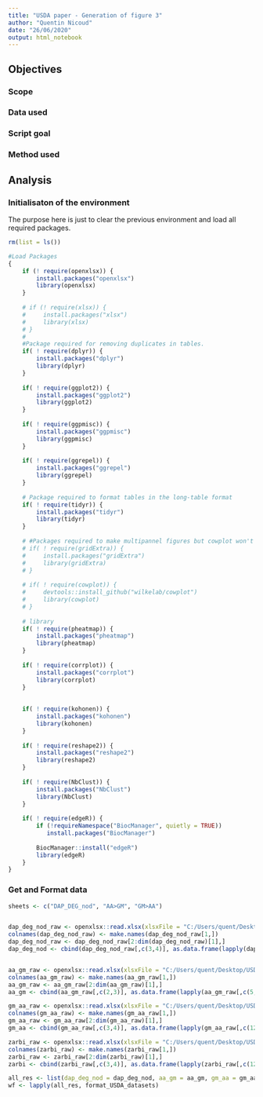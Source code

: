 ---
title: "USDA paper - Generation of figure 3"
author: "Quentin Nicoud"
date: "26/06/2020"
output: html_notebook
---


## Objectives

### Scope

### Data used

### Script goal

### Method used

## Analysis

### Initialisaton of the environment

The purpose here is just to clear the previous environment and load all required packages.

```{r init}
rm(list = ls())

#Load Packages
{
    if (! require(openxlsx)) {
        install.packages("openxlsx")
        library(openxlsx)
    }
    
    # if (! require(xlsx)) {
    #     install.packages("xlsx")
    #     library(xlsx)
    # }
    # 
    #Package required for removing duplicates in tables.
    if( ! require(dplyr)) {
        install.packages("dplyr")
        library(dplyr)
    }
    
    if( ! require(ggplot2)) {
        install.packages("ggplot2")
        library(ggplot2)
    }
    
    if( ! require(ggpmisc)) {
        install.packages("ggpmisc")
        library(ggpmisc)
    }
    
    if( ! require(ggrepel)) {
        install.packages("ggrepel")
        library(ggrepel)
    }
    
    # Package required to format tables in the long-table format
    if( ! require(tidyr)) {
        install.packages("tidyr")
        library(tidyr)
    }
    
    # #Packages required to make multipannel figures but cowplot won't be installed...
    # if( ! require(gridExtra)) {
    #     install.packages("gridExtra")
    #     library(gridExtra)
    # }
    
    # if( ! require(cowplot)) {
    #     devtools::install_github("wilkelab/cowplot")
    #     library(cowplot)
    # }
    
    # library
    if( ! require(pheatmap)) {
        install.packages("pheatmap")
        library(pheatmap)
    }
    
    if( ! require(corrplot)) {
        install.packages("corrplot")
        library(corrplot)
    }
    
    
    if( ! require(kohonen)) {
        install.packages("kohonen")
        library(kohonen)
    }
    
    if( ! require(reshape2)) {
        install.packages("reshape2")
        library(reshape2)
    }
    
    if( ! require(NbClust)) {
        install.packages("NbClust")
        library(NbClust)
    }
    
    if( ! require(edgeR)) {
        if (!requireNamespace("BiocManager", quietly = TRUE))
           install.packages("BiocManager")
      
        BiocManager::install("edgeR")
        library(edgeR)
    }
}

```

### Get and Format data

```{r data_format}
sheets <- c("DAP_DEG_nod", "AA>GM", "GM>AA")


dap_deg_nod_raw <- openxlsx::read.xlsx(xlsxFile = "C:/Users/quent/Desktop/USDA_mSystems_SuppTables_1704_ qn.xlsx", sheet = "DEG_DAP_nod")
colnames(dap_deg_nod_raw) <- make.names(dap_deg_nod_raw[1,])
dap_deg_nod_raw <- dap_deg_nod_raw[2:dim(dap_deg_nod_raw)[1],]
dap_deg_nod <- cbind(dap_deg_nod_raw[,c(3,4)], as.data.frame(lapply(dap_deg_nod_raw[,c(12,13,14,23,24,25)], as.numeric), stringsAsFactors = FALSE))


aa_gm_raw <- openxlsx::read.xlsx(xlsxFile = "C:/Users/quent/Desktop/USDA_mSystems_SuppTables_1704_ qn.xlsx", sheet = "AA>GM")
colnames(aa_gm_raw) <- make.names(aa_gm_raw[1,])
aa_gm_raw <- aa_gm_raw[2:dim(aa_gm_raw)[1],]
aa_gm <- cbind(aa_gm_raw[,c(2,3)], as.data.frame(lapply(aa_gm_raw[,c(5,6,7,14,15,16)], as.numeric), stringsAsFactors = FALSE))

gm_aa_raw <- openxlsx::read.xlsx(xlsxFile = "C:/Users/quent/Desktop/USDA_mSystems_SuppTables_1704_ qn.xlsx", sheet = "GM>AA")
colnames(gm_aa_raw) <- make.names(gm_aa_raw[1,])
gm_aa_raw <- gm_aa_raw[2:dim(gm_aa_raw)[1],]
gm_aa <- cbind(gm_aa_raw[,c(3,4)], as.data.frame(lapply(gm_aa_raw[,c(12,13,14,21,22,23)], as.numeric), stringsAsFactors = FALSE))

zarbi_raw <- openxlsx::read.xlsx(xlsxFile = "C:/Users/quent/Desktop/USDA_mSystems_SuppTables_1704_ qn.xlsx", sheet = "Zarbi")
colnames(zarbi_raw) <- make.names(zarbi_raw[1,])
zarbi_raw <- zarbi_raw[2:dim(zarbi_raw)[1],]
zarbi <- cbind(zarbi_raw[,c(3,4)], as.data.frame(lapply(zarbi_raw[,c(12,13,14,21,22,23)], as.numeric), stringsAsFactors = FALSE))

all_res <- list(dap_deg_nod = dap_deg_nod, aa_gm = aa_gm, gm_aa = gm_aa)
wf <- lapply(all_res, format_USDA_datasets)
```


